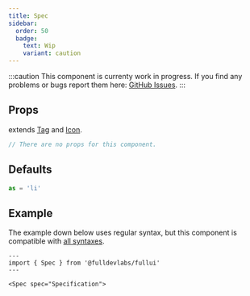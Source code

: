 ```yaml
---
title: Spec
sidebar: 
  order: 50
  badge:
    text: Wip
    variant: caution
---
```


:::caution
This component is currenty work in progress.
If you find any problems or bugs report them here: [GitHub Issues](https://full.dev).
:::
## Props
extends [Tag](/components/tag) and [Icon](/components/icon).
```ts
// There are no props for this component.
```

## Defaults
```ts
as = 'li'
```

## Example
The example down below uses regular syntax, but this component is compatible with [all syntaxes](/guides/components#syntax).

```astro live
---
import { Spec } from '@fulldevlabs/fullui'
---

<Spec spec="Specification">
```